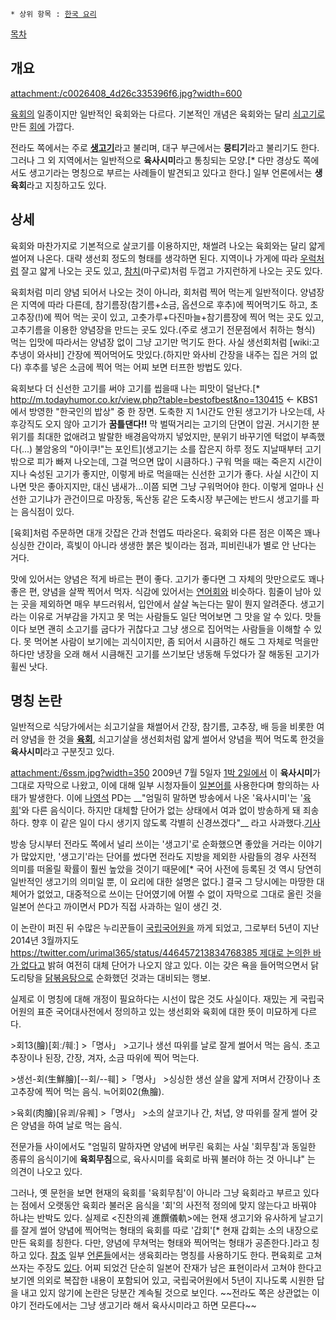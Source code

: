  * 상위 항목 : [[한국 요리]]

[[목차]]

== 개요 ==
attachment:/c0026408_4d26c335396f6.jpg?width=600

[[육회]]의 일종이지만 일반적인 육회와는 다르다. 기본적인 개념은 육회와는 달리 [[쇠고기]]로 만든 [[회]]에 가깝다.

전라도 쪽에서는 주로 '''[[생고기]]'''라고 불리며, 대구 부근에서는 '''뭉티기'''라고 불리기도 한다. 그러나 그 외 지역에서는 일반적으로 '''육사시미'''라고 통칭되는 모양.[* 다만 경상도 쪽에서도 생고기라는 명칭으로 부르는 사례들이 발견되고 있다고 한다.] 일부 언론에서는 '''생육회'''라고  지칭하고도 있다.

== 상세 ==
육회와 마찬가지로 기본적으로 살코기를 이용하지만, 채썰려 나오는 육회와는 달리 얇게 썰어져 나온다. 대략 생선회 정도의 형태를 생각하면 된다. 지역이나 가게에 따라 [[우럭]]처럼 잘고 얇게 나오는 곳도 있고, [[참치]](마구로)처럼 두껍고 가지런하게 나오는 곳도 있다.

육회처럼 미리 양념 되어서 나오는 것이 아니라, 회처럼 찍어 먹는게 일반적이다. 양념장은 지역에 따라 다른데, 참기름장(참기름+소금, 옵션으로 후추)에 찍어먹기도 하고, 초고추장(!)에 찍어 먹는 곳이 있고, 고춧가루+다진마늘+참기름장에 찍어 먹는 곳도 있고, 고추기름을 이용한 양념장을 만드는 곳도 있다.(주로 생고기 전문점에서 취하는 형식) 먹는 입맛에 따라서는 양념장 없이 그냥 고기만 먹기도 한다. 사실 생선회처럼 [wiki:고추냉이 와사비] 간장에 찍어먹어도 맛있다.(하지만 와사비 간장을 내주는 집은 거의 없다) 후추를 넣은 소금에 찍어 먹는 어찌 보면 터프한 방법도 있다.

육회보다 더 신선한 고기를 써야 고기를 씹을때 나는 피맛이 덜난다.[* http://m.todayhumor.co.kr/view.php?table=bestofbest&no=130415 ← KBS1에서 방영한 "한국인의 밥상" 중 한 장면. 도축한 지 1시간도 안된 생고기가 나오는데, 사후강직도 오지 않아 고기가 '''꿈틀댄다!!''' 막 벌떡거리는 고기의 단면이 압권.  거시기한 분위기를 최대한 없애려고 발랄한 배경음악까지 넣었지만, 분위기 바꾸기엔 턱없이 부족했다(...) 불암옹의 "아이쿠!"는 포인트](생고기는 소를 잡은지 하루 정도 지날때부터 고기 밖으로 피가 빠져 나오는데, 그걸 먹으면 많이 시큼하다.) 구워 먹을 때는 죽은지 시간이 지나 숙성된 고기가 좋지만, 이렇게 바로 먹을때는 신선한 고기가 좋다. 사실 시간이 지나면 맛은 좋아지지만, 대신 냄새가...이쯤 되면 그냥 구워먹어야 한다. 이렇게 얼마나 신선한 고기냐가 관건이므로 마장동, 독산동 같은 도축시장 부근에는 반드시 생고기를 파는 음식점이 있다. 

[육회]처럼 주문하면 대개 갓잡은 간과 천엽도 따라온다. 육회와 다른 점은 이쪽은 꽤나 싱싱한 간이라, 흑빛이 아니라 생생한 붉은 빛이라는 점과, 피비린내가 별로 안 난다는 거다.

맛에 있어서는 양념은 적게 바르는 편이 좋다. 고기가 좋다면 그 자체의 맛만으로도 꽤나 좋은 편, 양념을 살짝 찍어서 먹자. 식감에 있어서는 [[연어]]회와 비슷하다. 힘줄이 남아 있는 곳을 제외하면 매우 부드러워서, 입안에서 살살 녹는다는 말이 뭔지 알려준다. 생고기라는 이유로 거부감을 가지고 못 먹는 사람들도 일단 먹어보면 그 맛을 알 수 있다. 맛들이다 보면 괜히 소고기를 굽다가 귀찮다고 그냥 생으로 집어먹는 사람들을 이해할 수 있다. 못 먹어본 사람이 보기에는 괴식이지만, 좀 되어서 시큼하긴 해도 그 자체로 먹을만 하다만 냉장을 오래 해서 시큼해진 고기를 쓰기보단 냉동해 두었다가 잘 해동된 고기가 휠씬 낫다.


== 명칭 논란 ==
일반적으로 식당가에서는 쇠고기살을 채썰어서 간장, 참기름, 고추장, 배 등을 비롯한 여러 양념을 한 것을 '''[[육회]]''', 쇠고기살을 생선회처럼 얇게 썰어서 양념을 찍어 먹도록 한것을 '''육사시미'''라고 구분짓고 있다.

attachment:/6ssm.jpg?width=350
2009년 7월 5일자 [[1박 2일]]에서 이 '''육사시미'''가 그대로 자막으로 나왔고, 이에 대해 일부 시청자들이 [[일본어]]를 사용한다며 항의하는 사태가 발생한다. 이에 [[나영석]] PD는 __"엄밀히 말하면 방송에서 나온 '육사시미'는 '[[육회]]'와 다른 음식이다. 하지만 대체할 단어가 없는 상태에서 여과 없이 방송하게 돼 죄송하다. 향후 이 같은 일이 다시 생기지 않도록 각별히 신경쓰겠다"__ 라고 사과했다.[http://breaknews.com/sub_read.html?uid=105285&section=sc4 기사]

방송 당시부터 전라도 쪽에서 널리 쓰이는 '생고기'로 순화했으면 좋았을 거라는 이야기가 많았지만, '생고기'라는 단어를 썼다면 전라도 지방을 제외한 사람들의 경우 사전적 의미를 떠올릴 확률이 훨씬 높았을 것이기 때문에[* 국어 사전에 등록된 것 역시 당연히 일반적인 생고기의 의미일 뿐, 이 요리에 대한 설명은 없다.] 결국 그 당시에는 마땅한 대체어가 없었고, 대중적으로 쓰이는 단어였기에 어쩔 수 없이 자막으로 그대로 올린 것을 일본어 쓴다고 까이면서 PD가 직접 사과하는 일이 생긴 것.

이 논란이 퍼진 뒤 수많은 누리꾼들이 [[국립국어원]]을 까게 되었고, 그로부터 5년이 지난 2014년 3월까지도 [[https://twitter.com/urimal365/status/446457213834768385 제대로 논의한 바가 없다]]고 밝혀 여전히 대체 단어가 나오지 않고 있다. 이는 갖은 욕을 들어먹으면서 닭도리탕을 [[닭볶음탕]]으로 순화했던 것과는 대비되는 행보.

실제로 이 명칭에 대해 개정이 필요하다는 시선이 많은 것도 사실이다. 재밌는 게 국립국어원의 표준 국어대사전에서 정의하고 있는 생선회와 육회에 대한 뜻이 미묘하게 다르다.

>회13(膾)[회ː/훼ː]
>「명사」
>고기나 생선 따위를 날로 잘게 썰어서 먹는 음식. 초고추장이나 된장, 간장, 겨자, 소금 따위에 찍어 먹는다.

>생선-회(生鮮膾)[--회/--훼]
>「명사」
>싱싱한 생선 살을 얇게 저며서 간장이나 초고추장에 찍어 먹는 음식. ≒어회02(魚膾). 

>육회(肉膾)[유쾨/유퀘]
>「명사」
>소의 살코기나 간, 처녑, 양 따위를 잘게 썰어 갖은 양념을 하여 날로 먹는 음식. 

전문가들 사이에서도 "엄밀히 말하자면 양념에 버무린 육회는 사실 '회무침'과 동일한 종류의 음식이기에 '''육회무침'''으로, 육사시미를 육회로 바꿔 불러야 하는 것 아니냐" 는 의견이 나오고 있다.

그러나, 옛 문헌을 보면 현재의 육회를 '육회무침'이 아니라 그냥 육회라고 부르고 있다는 점에서 오랫동안 육회라 불러온 음식을 '회'의 사전적 정의에 맞지 않는다고 바꿔야 하냐는 반박도 있다. 실제로 <진찬의궤 進饌儀軌>에는 현재 생고기와 유사하게 날고기를 잘게 썰어 양념에 찍어먹는 형태의 육회를 따로 '갑회'[* 현재 갑회는 소의 내장으로 만든 육회를 칭한다. 다만, 양념에 무쳐먹는 형태와 찍어먹는 형태가 공존한다.]라고 칭하고 있다. [http://terms.naver.com/entry.nhn?docId=539951 참조] 일부 [http://news.naver.com/main/read.nhn?mode=LSD&mid=sec&sid1=101&oid=417&aid=0000014737&viewType=pc 언][http://news.naver.com/main/read.nhn?mode=LSD&mid=sec&sid1=102&oid=086&aid=0002030806 론][http://news.naver.com/main/read.nhn?mode=LSD&mid=sec&sid1=101&oid=008&aid=0002516504 들]에서는 생육회라는 명칭를 사용하기도 한다.
편육회로 고쳐쓰자는 주장도 [http://m.newscj.com/news/articleView.html?idxno=274183 있다].
어찌 되었건 단순히 일본어 잔재가 남은 표현이라서 고쳐야 한다고 보기엔 의외로 복잡한 내용이 포함되어 있고, 국립국어원에서 5년이 지나도록 시원한 답을 내고 있지 않기에 논란은 당분간 계속될 것으로 보인다. ~~전라도 쪽은 상관없는 이야기 전라도에서는 그냥 생고기라 해서 육사시미라고 하면 모른다~~
